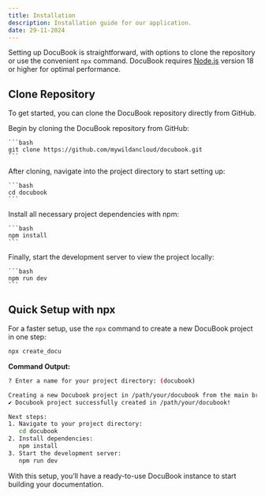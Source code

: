 ```yaml
---
title: Installation
description: Installation guide for our application.
date: 29-11-2024
---
```


Setting up DocuBook is straightforward, with options to clone the repository or use the convenient `npx` command. DocuBook requires [Node.js](https://nodejs.org/) version 18 or higher for optimal performance.

## Clone Repository

To get started, you can clone the DocuBook repository directly from GitHub.

<Stepper>
  <StepperItem title="Step 1: Clone the DocuBook Repository">
    Begin by cloning the DocuBook repository from GitHub:

    ```bash
    git clone https://github.com/mywildancloud/docubook.git
    ```

  </StepperItem>

  <StepperItem title="Step 2: Access the Project Directory">
    After cloning, navigate into the project directory to start setting up:

    ```bash
    cd docubook
    ```

  </StepperItem>

  <StepperItem title="Step 3: Install Required Dependencies">
    Install all necessary project dependencies with npm:

    ```bash
    npm install
    ```

  </StepperItem>

  <StepperItem title="Step 4: Launch the Development Server">
    Finally, start the development server to view the project locally:

    ```bash
    npm run dev
    ```

  </StepperItem>
</Stepper>

## Quick Setup with npx

For a faster setup, use the `npx` command to create a new DocuBook project in one step:

```bash
npx create_docu
```

**Command Output:**

```bash
? Enter a name for your project directory: (docubook)

Creating a new Docubook project in /path/your/docubook from the main branch...
✔ Docubook project successfully created in /path/your/docubook!

Next steps:
1. Navigate to your project directory:
   cd docubook
2. Install dependencies:
   npm install
3. Start the development server:
   npm run dev

```

With this setup, you’ll have a ready-to-use DocuBook instance to start building your documentation.
